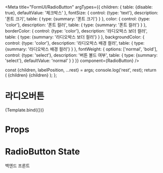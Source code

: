 

<Meta
  title="FormUI/RadioButton"
  argTypes={{
    children: {
      table: {disable: true},
      defaultValue: '체크박스'
    },
    fontSize: {
      control: {type: 'text'},
      description: '폰트 크기',
      table: {
        type: {summary: '폰트 크기'}
      }
    },
    color: {
      control: {type: 'color'},
      description: '폰트 컬러',
      table: {
        type: {summary: '폰트 컬러'}
      }
    },
    borderColor: {
      control: {type: 'color'},
      description: '라디오박스 보더 컬러',
      table: {
        type: {summary: '라디오박스 보더 컬러'}
      }
    },
    backgroundColor: {
      control: {type: 'color'},
      description: '라디오박스 배경 컬러',
      table: {
        type: {summary: '라디오박스 배경 컬러'}
      }
    },
    fontWeight: {
      options: ['normal', 'bold'],
      control: {type: 'select'},
      description: '버튼 볼드 여부',
      table: {
        type: {summary: 'select'},
        defaultValue: 'normal'
      }
    }
  }}
  component={RadioButton}
/>

  const {children, labelPosition, ...rest} = args;
  console.log('rest', rest);
  return (
    <VBox gap="8">
      <RadioButton name="hobby" value="tv" labelPosition={labelPosition} style={{...rest}}>
        {children}
      </RadioButton>
      <RadioButton name="hobby" value="radio" labelPosition={labelPosition} style={{...rest}}>
        {children}
      </RadioButton>
    </VBox>
  );
};

# 라디오버튼

<Canvas>
  <Story name="Default">{Template.bind({})}</Story>
</Canvas>

# Props

<ArgsTable story="Default" />

# RadioButton State

<Canvas>
  <Story name="radiobutton-state">
    <VBox gap="8">
      <RadioButton disabled name="job" value="backend">
        백엔드
      </RadioButton>
      <RadioButton name="job" value="front">
        프론트
      </RadioButton>
    </VBox>
  </Story>
</Canvas>
